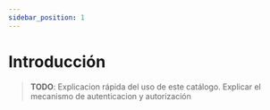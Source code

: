 ```yaml
---
sidebar_position: 1
---
```


# Introducción

> **TODO**: Explicacion rápida del uso de este catálogo.
> Explicar el mecanismo de autenticacion y autorización